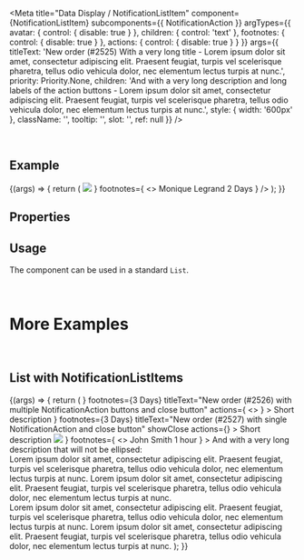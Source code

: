 
<Meta
  title="Data Display / NotificationListItem"
  component={NotificationListItem}
  subcomponents={{ NotificationAction }}
  argTypes={{
    avatar: { control: { disable: true } },
    children: { control: 'text' },
    footnotes: { control: { disable: true } },
    actions: { control: { disable: true } }
  }}
  args={{
    titleText:
      'New order (#2525) With a very long title - Lorem ipsum dolor sit amet, consectetur adipiscing elit. Praesent feugiat, turpis vel scelerisque pharetra, tellus odio vehicula dolor, nec elementum lectus turpis at nunc.',
    priority: Priority.None,
    children:
      'And with a very long description and long labels of the action buttons - Lorem ipsum dolor sit amet, consectetur adipiscing elit. Praesent feugiat, turpis vel scelerisque pharetra, tellus odio vehicula dolor, nec elementum lectus turpis at nunc.',
    style: { width: '600px' },
    className: '',
    tooltip: '',
    slot: '',
    ref: null
  }}
/>

<DocsHeader />

<br />

## Example

<Canvas>
  <Story name="Default">
    {(args) => {
      return (
        <NotificationListItem
          {...args}
          avatar={
            <Avatar size={AvatarSize.XS}>
              <img src="https://sap.github.io/ui5-webcomponents/assets/images/avatars/woman_avatar_1.png" />
            </Avatar>
          }
          footnotes={
            <>
              <Label>Monique Legrand</Label>
              <Label>2 Days</Label>
            </>
          }
        />
      );
    }}
  </Story>
</Canvas>

## Properties

<ArgsTable story="." />

## Usage

The component can be used in a standard `List`.

<br />

# More Examples

<br />

## List with NotificationListItems

<Canvas>
  <Story name="in List">
    {(args) => {
      return (
        <List>
          <NotificationListItem
            showClose
            avatar={<Avatar size={AvatarSize.XS} icon="employee" />}
            footnotes={<Label>3 Days</Label>}
            titleText="New order (#2526) with multiple NotificationAction buttons and close button"
            actions={
              <>
                <NotificationAction design={ButtonDesign.Transparent} text="Accept All Requested Information" />
                <NotificationAction design={ButtonDesign.Transparent} text="Reject All Requested Information" />
              </>
            }
          >
            Short description
          </NotificationListItem>
          <NotificationListItem
            avatar={<Avatar size={AvatarSize.XS} icon="employee" colorScheme={AvatarColorScheme.Accent1} />}
            footnotes={<Label>3 Days</Label>}
            titleText="New order (#2527) with single NotificationAction and close button"
            showClose
            actions={<NotificationAction design={ButtonDesign.Transparent} text="Accept All Requested Information" />}
          >
            Short description
          </NotificationListItem>
          <NotificationListItem
            wrap={WrappingType.Normal}
            titleText="New high priority order (#2528) without close button"
            priority={Priority.High}
            avatar={
              <Avatar size={AvatarSize.XS}>
                <img src="https://sap.github.io/ui5-webcomponents/assets/images/avatars/man_avatar_1.png" />
              </Avatar>
            }
            footnotes={
              <>
                <Label>John Smith</Label>
                <Label>1 hour</Label>
              </>
            }
          >
            And with a very long description that will not be ellipsed:
            <br />
            Lorem ipsum dolor sit amet, consectetur adipiscing elit. Praesent feugiat, turpis vel scelerisque pharetra,
            tellus odio vehicula dolor, nec elementum lectus turpis at nunc. Lorem ipsum dolor sit amet, consectetur
            adipiscing elit. Praesent feugiat, turpis vel scelerisque pharetra, tellus odio vehicula dolor, nec
            elementum lectus turpis at nunc. <br />
            Lorem ipsum dolor sit amet, consectetur adipiscing elit. Praesent feugiat, turpis vel scelerisque pharetra, tellus
            odio vehicula dolor, nec elementum lectus turpis at nunc. Lorem ipsum dolor sit amet, consectetur adipiscing
            elit. Praesent feugiat, turpis vel scelerisque pharetra, tellus odio vehicula dolor, nec elementum lectus turpis
            at nunc.
          </NotificationListItem>
        </List>
      );
    }}
  </Story>
</Canvas>
